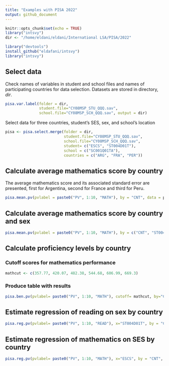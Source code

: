 ```yaml
---
title: "Examples with PISA 2022"
output: github_document
---
```


```r
knitr::opts_chunk$set(echo = TRUE)
library("intsvy")
dir <- "/home/eldani/eldani/International LSA/PISA/2022"
```

```r
library("devtools")
install_github("eldafani/intsvy")
library("intsvy")
```


## Select data
Check names of variables in student and school files and names of participating countries for data selection. Datasets are stored in directory, *dir*. 

```r
pisa.var.label(folder = dir,
               student.file="CY08MSP_STU_QQQ.sav",
               school.file="CY08MSP_SCH_QQQ.sav", output = dir)
```


Select data for three countries, student's SES, sex, and school's location
```r

pisa <- pisa.select.merge(folder = dir,
                          student.file="CY08MSP_STU_QQQ.sav",
                          school.file="CY08MSP_SCH_QQQ.sav",
                          student= c("ESCS", "ST004D01T"),
                          school = c("SC001Q01TA"), 
                          countries = c("ARG", "FRA", "PER"))
```

## Calculate average mathematics score by country
The average mathematics score and its associated standard error are presented, first for Argentina, second for France and third for Peru.

```r
pisa.mean.pv(pvlabel = paste0("PV", 1:10, "MATH"), by = "CNT", data = pisa)
```

## Calculate average mathematics score by country and sex
```r
pisa.mean.pv(pvlabel = paste0("PV", 1:10, "MATH"), by = c("CNT", "ST004D01T"), data = pisa)
```

## Calculate proficiency levels by country

### Cutoff scores for mathematics performance

```r
mathcut <- c(357.77, 420.07, 482.38, 544.68, 606.99, 669.3)
```

### Produce table with results
```r
pisa.ben.pv(pvlabel= paste0("PV", 1:10, "MATH"), cutoff= mathcut, by="CNT", data=pisa)
```

## Estimate regression of reading on sex by country
```r
pisa.reg.pv(pvlabel= paste0("PV", 1:10, "READ"), x="ST004D01T", by = "CNT", data=pisa)
```

## Estimate regression of mathematics on SES by country
```r
pisa.reg.pv(pvlabel= paste0("PV", 1:10, "MATH"), x="ESCS", by = "CNT", data=pisa)
```


